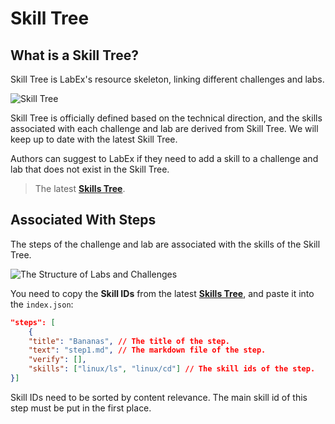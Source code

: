 # Skill Tree

## What is a Skill Tree?

Skill Tree is LabEx's resource skeleton, linking different challenges and labs.

![Skill Tree](.github/assets/skill-tree.png)

Skill Tree is officially defined based on the technical direction, and the skills associated with each challenge and lab are derived from Skill Tree. We will keep up to date with the latest Skill Tree.

Authors can suggest to LabEx if they need to add a skill to a challenge and lab that does not exist in the Skill Tree.

> The latest [**Skills Tree**](https://lanqiao-courses.feishu.cn/base/bascnAjCGlkCStPvz83nmAfORUh).

## Associated With Steps

The steps of the challenge and lab are associated with the skills of the Skill Tree.

![The Structure of Labs and Challenges](.github/assets/basic-resource-structure.png)

You need to copy the **Skill IDs** from the latest [**Skills Tree**](https://lanqiao-courses.feishu.cn/base/bascnAjCGlkCStPvz83nmAfORUh), and paste it into the `index.json`:

```json copy
"steps": [
    {
    "title": "Bananas", // The title of the step.
    "text": "step1.md", // The markdown file of the step.
    "verify": [],
    "skills": ["linux/ls", "linux/cd"] // The skill ids of the step.
}]
```

Skill IDs need to be sorted by content relevance. The main skill id of this step must be put in the first place.
